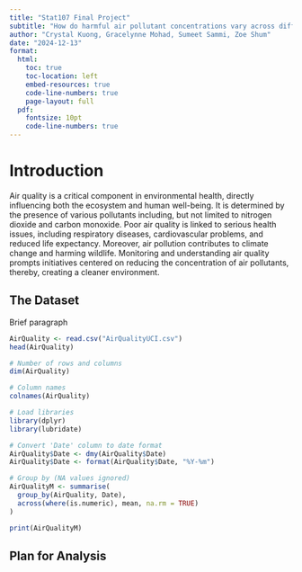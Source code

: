 ```yaml
---
title: "Stat107 Final Project"
subtitle: "How do harmful air pollutant concentrations vary across different months within a year?"
author: "Crystal Kuong, Gracelynne Mohad, Sumeet Sammi, Zoe Shum"
date: "2024-12-13"
format:
  html:
    toc: true
    toc-location: left
    embed-resources: true
    code-line-numbers: true
    page-layout: full
  pdf:
    fontsize: 10pt
    code-line-numbers: true
---
```


# Introduction

Air quality is a critical component in environmental health, directly influencing both the ecosystem and human well-being. It is determined by the presence of various pollutants including, but not limited to nitrogen dioxide and carbon monoxide. Poor air quality is linked to serious health issues, including respiratory diseases, cardiovascular problems, and reduced life expectancy. Moreover, air pollution contributes to climate change and harming wildlife. Monitoring and understanding air quality prompts initiatives centered on reducing the concentration of air pollutants, thereby, creating a cleaner environment.

## The Dataset

Brief paragraph

```r
AirQuality <- read.csv("AirQualityUCI.csv")
head(AirQuality)

# Number of rows and columns
dim(AirQuality)

# Column names
colnames(AirQuality)

# Load libraries
library(dplyr)
library(lubridate)

# Convert 'Date' column to date format
AirQuality$Date <- dmy(AirQuality$Date)
AirQuality$Date <- format(AirQuality$Date, "%Y-%m")

# Group by (NA values ignored)
AirQualityM <- summarise(
  group_by(AirQuality, Date),
  across(where(is.numeric), mean, na.rm = TRUE)
)

print(AirQualityM)
```

## Plan for Analysis
